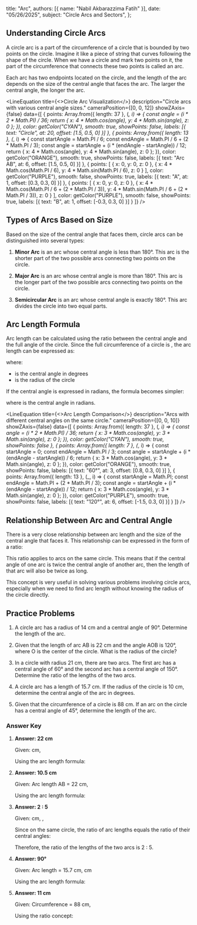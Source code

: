  title: "Arc",
  authors: [{ name: "Nabil Akbarazzima Fatih" }],
  date: "05/26/2025",
  subject: "Circle Arcs and Sectors",
};


## Understanding Circle Arcs

A circle arc is a part of the circumference of a circle that is bounded by two points on the circle. Imagine it like a piece of string that curves following the shape of the circle. When we have a circle and mark two points on it, the part of the circumference that connects these two points is called an arc.

Each arc has two endpoints located on the circle, and the length of the arc depends on the size of the central angle that faces the arc. The larger the central angle, the longer the arc.

<LineEquation
  title={<>Circle Arc Visualization</>}
  description="Circle arcs with various central angle sizes."
  cameraPosition={[0, 0, 12]}
  showZAxis={false}
  data={[
    {
      points: Array.from({ length: 37 }, (_, i) => {
        const angle = (i * 2 * Math.PI) / 36;
        return {
          x: 4 * Math.cos(angle),
          y: 4 * Math.sin(angle),
          z: 0
        };
      }),
      color: getColor("CYAN"),
      smooth: true,
      showPoints: false,
      labels: [{ text: "Circle", at: 20, offset: [1.5, 0.5, 0] }]
    },
    {
      points: Array.from({ length: 13 }, (_, i) => {
        const startAngle = Math.PI / 6;
        const endAngle = Math.PI / 6 + (2 * Math.PI / 3);
        const angle = startAngle + (i * (endAngle - startAngle)) / 12;
        return {
          x: 4 * Math.cos(angle),
          y: 4 * Math.sin(angle),
          z: 0
        };
      }),
      color: getColor("ORANGE"),
      smooth: true,
      showPoints: false,
      labels: [{ text: "Arc AB", at: 6, offset: [1.5, 0.5, 0] }]
    },
    {
      points: [
        { x: 0, y: 0, z: 0 },
        { x: 4 * Math.cos(Math.PI / 6), y: 4 * Math.sin(Math.PI / 6), z: 0 }
      ],
      color: getColor("PURPLE"),
      smooth: false,
      showPoints: true,
      labels: [{ text: "A", at: 1, offset: [0.3, 0.3, 0] }]
    },
    {
      points: [
        { x: 0, y: 0, z: 0 },
        { x: 4 * Math.cos(Math.PI / 6 + (2 * Math.PI / 3)), y: 4 * Math.sin(Math.PI / 6 + (2 * Math.PI / 3)), z: 0 }
      ],
      color: getColor("PURPLE"),
      smooth: false,
      showPoints: true,
      labels: [{ text: "B", at: 1, offset: [-0.3, 0.3, 0] }]
    }
  ]}
/>

## Types of Arcs Based on Size

Based on the size of the central angle that faces them, circle arcs can be distinguished into several types:

1. **Minor Arc** is an arc whose central angle is less than 180°. This arc is the shorter part of the two possible arcs connecting two points on the circle.

2. **Major Arc** is an arc whose central angle is more than 180°. This arc is the longer part of the two possible arcs connecting two points on the circle.

3. **Semicircular Arc** is an arc whose central angle is exactly 180°. This arc divides the circle into two equal parts.

## Arc Length Formula

Arc length can be calculated using the ratio between the central angle and the full angle of the circle. Since the full circumference of a circle is <InlineMath math="2\pi r" />, the arc length can be expressed as:

<BlockMath math="\text{Arc length} = \frac{\alpha}{360°} \times 2\pi r" />

where:
- <InlineMath math="\alpha" /> is the central angle in degrees
- <InlineMath math="r" /> is the radius of the circle

If the central angle is expressed in radians, the formula becomes simpler:

<BlockMath math="\text{Arc length} = \alpha \times r" />

where <InlineMath math="\alpha" /> is the central angle in radians.

<LineEquation
  title={<>Arc Length Comparison</>}
  description="Arcs with different central angles on the same circle."
  cameraPosition={[0, 0, 10]}
  showZAxis={false}
  data={[
    {
      points: Array.from({ length: 37 }, (_, i) => {
        const angle = (i * 2 * Math.PI) / 36;
        return {
          x: 3 * Math.cos(angle),
          y: 3 * Math.sin(angle),
          z: 0
        };
      }),
      color: getColor("CYAN"),
      smooth: true,
      showPoints: false
    },
    {
      points: Array.from({ length: 7 }, (_, i) => {
        const startAngle = 0;
        const endAngle = Math.PI / 3;
        const angle = startAngle + (i * (endAngle - startAngle)) / 6;
        return {
          x: 3 * Math.cos(angle),
          y: 3 * Math.sin(angle),
          z: 0
        };
      }),
      color: getColor("ORANGE"),
      smooth: true,
      showPoints: false,
      labels: [{ text: "60°", at: 3, offset: [0.8, 0.3, 0] }]
    },
    {
      points: Array.from({ length: 13 }, (_, i) => {
        const startAngle = Math.PI;
        const endAngle = Math.PI + (2 * Math.PI / 3);
        const angle = startAngle + (i * (endAngle - startAngle)) / 12;
        return {
          x: 3 * Math.cos(angle),
          y: 3 * Math.sin(angle),
          z: 0
        };
      }),
      color: getColor("PURPLE"),
      smooth: true,
      showPoints: false,
      labels: [{ text: "120°", at: 6, offset: [-1.5, 0.3, 0] }]
    }
  ]}
/>

## Relationship Between Arc and Central Angle

There is a very close relationship between arc length and the size of the central angle that faces it. This relationship can be expressed in the form of a ratio:

<BlockMath math="\frac{\text{Arc length}_1}{\text{Arc length}_2} = \frac{\alpha_1}{\alpha_2}" />

This ratio applies to arcs on the same circle. This means that if the central angle of one arc is twice the central angle of another arc, then the length of that arc will also be twice as long.

This concept is very useful in solving various problems involving circle arcs, especially when we need to find arc length without knowing the radius of the circle directly.

## Practice Problems

1. A circle arc has a radius of 14 cm and a central angle of 90°. Determine the length of the arc.

2. Given that the length of arc AB is 22 cm and the angle AOB is 120°, where O is the center of the circle. What is the radius of the circle?

3. In a circle with radius 21 cm, there are two arcs. The first arc has a central angle of 60° and the second arc has a central angle of 150°. Determine the ratio of the lengths of the two arcs.

4. A circle arc has a length of 15.7 cm. If the radius of the circle is 10 cm, determine the central angle of the arc in degrees.

5. Given that the circumference of a circle is 88 cm. If an arc on the circle has a central angle of 45°, determine the length of the arc.

### Answer Key

1. **Answer: 22 cm**

   Given: <InlineMath math="r = 14" /> cm, <InlineMath math="\alpha = 90°" />
   
   Using the arc length formula:
   
   <div className="flex flex-col gap-4">
   <BlockMath math="\text{Arc length} = \frac{\alpha}{360°} \times 2\pi r" />
   
   <BlockMath math="= \frac{90°}{360°} \times 2 \times \frac{22}{7} \times 14" />
   
   <BlockMath math="= \frac{1}{4} \times 2 \times \frac{22}{7} \times 14" />
   
   <BlockMath math="= \frac{1}{4} \times 88 = 22 \text{ cm}" />
   </div>

2. **Answer: 10.5 cm**

   Given: Arc length AB = 22 cm, <InlineMath math="\alpha = 120°" />
   
   Using the arc length formula:
   
   <div className="flex flex-col gap-4">
   <BlockMath math="22 = \frac{120°}{360°} \times 2\pi r" />
   
   <BlockMath math="22 = \frac{1}{3} \times 2 \times \frac{22}{7} \times r" />
   
   <BlockMath math="22 = \frac{44r}{21}" />
   
   <BlockMath math="r = \frac{22 \times 21}{44} = \frac{462}{44} = 10.5 \text{ cm}" />
   </div>

3. **Answer: 2 : 5**

   Given: <InlineMath math="r = 21" /> cm, <InlineMath math="\alpha_1 = 60°" />, <InlineMath math="\alpha_2 = 150°" />
   
   Since on the same circle, the ratio of arc lengths equals the ratio of their central angles:
   
   <BlockMath math="\frac{\text{Arc length}_1}{\text{Arc length}_2} = \frac{\alpha_1}{\alpha_2} = \frac{60°}{150°} = \frac{2}{5}" />
   
   Therefore, the ratio of the lengths of the two arcs is 2 : 5.

4. **Answer: 90°**

   Given: Arc length = 15.7 cm, <InlineMath math="r = 10" /> cm
   
   Using the arc length formula:
   
   <div className="flex flex-col gap-4">
   <BlockMath math="15.7 = \frac{\alpha}{360°} \times 2\pi \times 10" />
   
   <BlockMath math="15.7 = \frac{\alpha}{360°} \times 2 \times 3.14 \times 10" />
   
   <BlockMath math="15.7 = \frac{\alpha}{360°} \times 62.8" />
   
   <BlockMath math="\alpha = \frac{15.7 \times 360°}{62.8} = \frac{5652°}{62.8} = 90°" />
   </div>

5. **Answer: 11 cm**

   Given: Circumference = 88 cm, <InlineMath math="\alpha = 45°" />
   
   Using the ratio concept:
   
   <div className="flex flex-col gap-4">
   <BlockMath math="\text{Arc length} = \frac{\alpha}{360°} \times \text{Circumference}" />
   
   <BlockMath math="= \frac{45°}{360°} \times 88" />
   
   <BlockMath math="= \frac{1}{8} \times 88 = 11 \text{ cm}" />
   </div>